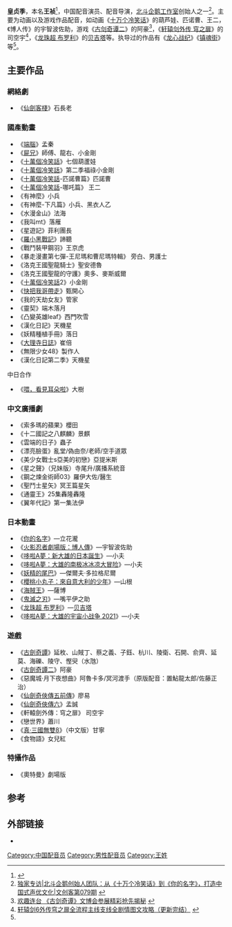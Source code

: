{{配音演员
|名字 = 皇贞季
|本名 = 王祯
|暱稱 = 皇受
|出生地 = {{CHN}}[[福建省|福建省]][[福州市|福州市]]
|國籍 = {{PRC}}
|生年 = 1984
|生月 = 9
|生日 = 12
|配演語言 = [[中文|中文]]
|代表作 = 《[[十万个冷笑话|十万个冷笑话]]》 葫蘆小金剛、匹诺曹<br/>《[[博人传|博人传]]》 宇智波佐助<br/>《[[新·大雄的日本诞生|新·大雄的日本诞生]]》《[[大雄的南极冰冰凉大冒险|-{zh-hans:大雄的南极冰冰凉大冒险;zh-tw:大雄的南極冰天雪地大冒險;zh-hk:大雄之南極凍冰冰大冒險}-]]》 [[骨川小夫|骨川小夫]]<ref name="fire">[http://www.fireflyacg.com/index.php?s=/home/article/detail/id/361.html 藤新！皇贞季！山新！Slayerboom！十月魔都萤火虫声优都是怪物系列第二弹！] {{webarchive|url=https://web.archive.org/web/20170215210303/http://www.fireflyacg.com/index.php?s=%2Fhome%2Farticle%2Fdetail%2Fid%2F361.html |date=2017-02-15 }}</ref><br/>《[[七龍珠超_布羅利|龙珠超 布罗利]]》 [[贝吉塔|贝吉塔]]
|配偶 = {{marriage|[[山新|山新]]<ref>[http://comic.qq.com/a/20160520/057514.htm 被虐死了！国内知名声优山新宣布结婚] {{webarchive|url=https://web.archive.org/web/20170217224921/http://comic.qq.com/a/20160520/057514.htm |date=2017-02-17 }}</ref>|2016年5月20日}}
}}
'''皇贞季'''{{BD|1984年|9月12日}}，本名'''王祯'''<ref>{{Cite web |url=http://mt.sohu.com/20161122/n473800602.shtml |title=配火十冷， 这对声优夫妇创立的公司获一千万融资 |accessdate=2017-02-17 |archive-date=2020-03-28 |archive-url=https://web.archive.org/web/20200328025142/https://www.sohu.com/a/119572643_450476 |dead-url=no }}</ref>，中国配音演员、配音导演，[[北斗企鹅工作室|北斗企鹅工作室]]创始人之一<ref>[http://sanwen.net/a/kznxoqo.html 独家专访|北斗企鹅创始人团队：从《十万个冷笑话》到《你的名字》，打造中国式声优文化|文创客第079期] {{webarchive|url=https://web.archive.org/web/20170217224105/http://sanwen.net/a/kznxoqo.html |date=2017-02-17 }}</ref>。主要为动画以及游戏作品配音，如动画《[[十万个冷笑话|十万个冷笑话]]》的葫芦娃、匹诺曹、王二，《博人传》的宇智波佐助，游戏《[[古剑奇谭二|古剑奇谭二]]》的阿豪<ref>[http://www.gamersky.com/news/201311/305398.shtml 欢趣连台 《古剑奇谭》文博会参展精彩抢先揭秘] {{webarchive|url=https://web.archive.org/web/20171129231545/http://www.gamersky.com/news/201311/305398.shtml |date=2017-11-29 }}</ref>，《[[轩辕剑外传_穹之扉|轩辕剑外传 穹之扉]]》的司空宇<ref>[http://www.paopaoche.net/gonglue/60891.html 轩辕剑6外传穹之扉全流程主线支线全剧情图文攻略（更新完结）] {{webarchive|url=https://web.archive.org/web/20170806081354/http://www.paopaoche.net/gonglue/60891.html |date=2017-08-06 }}</ref>，《[[七龍珠超_布羅利|龙珠超 布罗利]]》的[[贝吉塔|贝吉塔]]等。执导过的作品有《[[龙心战纪|龙心战纪]]》《[[镇魂街|镇魂街]]》等<ref name="fire"/>。

== 主要作品 ==
=== 網絡劇 ===
* 《[[仙劍客棧_(網劇)|仙劍客棧]]》石長老

=== 國產動畫 ===
* 《[[端腦|端腦]]》孟秦
* 《[[屍兄|屍兄]]》師傅、龍右、小金剛
* 《[[十萬個冷笑話|十萬個冷笑話]]》七個葫蘆娃 
* 《[[十萬個冷笑話|十萬個冷笑話]]》第二季福祿小金剛 
* 《[[十萬個冷笑話|十萬個冷笑話]]-匹諾曹篇》匹諾曹 
* 《[[十萬個冷笑話|十萬個冷笑話]]-哪吒篇》 王二
* 《有神麼》小兵
* 《有神麼-下凡篇》小兵、黑衣人乙
* 《水漫金山》法海
* 《我叫mt》落雁
* 《星遊記》菲利團長
* 《[[羅小黑戰記|羅小黑戰記]]》諦聽
* 《戰鬥裝甲鋼羽》王京虎
* 《暴走漫畫第七彈-王尼瑪和曹尼瑪特輯》 旁白、男護士
* 《洛克王國聖龍騎士》聖安德魯
* 《洛克王國聖龍的守護》奧多、麥斯威爾
* 《[[十萬個冷笑話|十萬個冷笑話]]2》小金剛 
* 《[[快把我哥帶走|快把我哥帶走]]》甄開心 
* 《我的天劫女友》管家
* 《靈契》端木落月 
* 《凸變英雄leaf》西門吹雪 
* 《漢化日記》天機星 
* 《妖精種植手冊》落日
* 《[[大理寺日誌|大理寺日誌]]》崔倍 
* 《無限少女48》製作人
* 《漢化日記第二季》天機星

; 中日合作
* 《[[喂，看見耳朵啦|喂，看見耳朵啦]]》大樹

=== 中文廣播劇 ===
* 《索多瑪的蘋果》櫻田
* 《十二國記之八麒麟》景麒
* 《雲端的日子》蟲子
* 《漂亮臉蛋》亂堂/偽由奈/老師/空手道眾
* 《美少女戰士s亞美的初戀》亞提米斯
* 《星之聲》（兄妹版）寺尾升/廣播系統音
* 《鋼之煉金術師03》羅伊大佐/醫生
* 《聖鬥士星矢》冥王篇星矢
* 《通靈王》25集轟隆轟隆
* 《翼年代記》第一集法伊


=== 日本動畫 ===
* 《[[你的名字|你的名字]]》—立花瀧  
* 《[[火影忍者劇場版：博人傳|火影忍者劇場版：博人傳]]》—宇智波佐助
* 《[[哆啦A夢：新大雄的日本誕生|哆啦A夢：新大雄的日本誕生]]》—小夫
* 《[[大雄的南極冰天雪地大冒險|哆啦A夢：大雄的南极冰冰凉大冒险]]》—小夫
* 《[[妖精的尾巴|妖精的尾巴]]》—傑爾夫·多拉格尼爾
* 《[[櫻桃小丸子：來自意大利的少年|櫻桃小丸子：來自意大利的少年]]》—山根
* 《[[海賊王|海賊王]]》—薩博
* 《[[鬼滅之刃|鬼滅之刃]]》—嘴平伊之助
* 《[[七龍珠超_布羅利|龙珠超 布罗利]]》—[[贝吉塔|贝吉塔]]
* 《[[大雄的宇宙小戰爭_2021|哆啦A夢：大雄的宇宙小战争 2021]]》—小夫

=== 遊戲 ===
* 《[[古劍奇譚|古劍奇譚]]》延枚、山賊丁、蔡之義、子鈺、杭川、陵衛、石開、俞齊、延莫、海礫、陵守、慳臾（水虺）
* 《[[古劍奇譚二|古劍奇譚二]]》阿豪
* 《惡魔城·月下夜想曲》阿魯卡多/冥河渡手（原版配音：置鮎龍太郎/佐藤正治）
* 《[[仙劍奇俠傳五前傳|仙劍奇俠傳五前傳]]》廖易
* 《[[仙劍奇俠傳六|仙劍奇俠傳六]]》孟誠 
* 《軒轅劍外傳：穹之扉》 司空宇
* 《戀世界》蕭川 
* 《[[真·三國無雙8|真·三國無雙8]]》（中文版）甘寧
* 《食物語》女兒紅

=== 特攝作品 ===
* 《奧特曼》劇場版

==参考==
{{reflist}}

==外部链接==
*{{Sinaweibo|sadaki}}

{{北斗企鹅工作室}}
{{Authority control}}
{{DEFAULTSORT:W}}
[[Category:中国配音员|Category:中国配音员]]
[[Category:男性配音员|Category:男性配音员]]
[[Category:王姓|Category:王姓]]